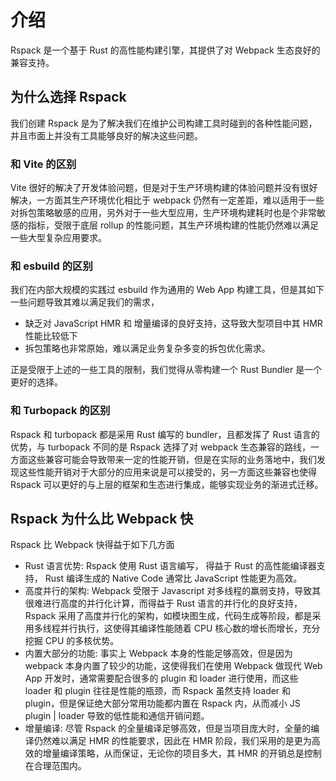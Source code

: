 # 介绍

Rspack 是一个基于 Rust 的高性能构建引擎，其提供了对 Webpack 生态良好的兼容支持。

## 为什么选择 Rspack

我们创建 Rspack 是为了解决我们在维护公司构建工具时碰到的各种性能问题，并且市面上并没有工具能够良好的解决这些问题。

### 和 Vite 的区别

Vite 很好的解决了开发体验问题，但是对于生产环境构建的体验问题并没有很好解决，一方面其生产环境优化相比于 webpack 仍然有一定差距，难以适用于一些对拆包策略敏感的应用，另外对于一些大型应用，生产环境构建耗时也是个非常敏感的指标，受限于底层 rollup 的性能问题，其生产环境构建的性能仍然难以满足一些大型复杂应用要求。

### 和 esbuild 的区别

我们在内部大规模的实践过 esbuild 作为通用的 Web App 构建工具，但是其如下一些问题导致其难以满足我们的需求，

- 缺乏对 JavaScript HMR 和 增量编译的良好支持，这导致大型项目中其 HMR 性能比较低下
- 拆包策略也非常原始，难以满足业务复杂多变的拆包优化需求。

正是受限于上述的一些工具的限制，我们觉得从零构建一个 Rust Bundler 是一个更好的选择。

### 和 Turbopack 的区别

Rspack 和 turbopack 都是采用 Rust 编写的 bundler，且都发挥了 Rust 语言的优势，与 turbopack 不同的是 Rspack 选择了对 webpack 生态兼容的路线，一方面这些兼容可能会导致带来一定的性能开销，但是在实际的业务落地中，我们发现这些性能开销对于大部分的应用来说是可以接受的，另一方面这些兼容也使得 Rspack 可以更好的与上层的框架和生态进行集成，能够实现业务的渐进式迁移。

## Rspack 为什么比 Webpack 快

Rspack 比 Webpack 快得益于如下几方面

- Rust 语言优势: Rspack 使用 Rust 语言编写， 得益于 Rust 的高性能编译器支持， Rust 编译生成的 Native Code 通常比 JavaScript 性能更为高效。
- 高度并行的架构: Webpack 受限于 Javascript 对多线程的羸弱支持，导致其很难进行高度的并行化计算，而得益于 Rust 语言的并行化的良好支持， Rspack 采用了高度并行化的架构，如模块图生成，代码生成等阶段，都是采用多线程并行执行，这使得其编译性能随着 CPU 核心数的增长而增长，充分挖掘 CPU 的多核优势。
- 内置大部分的功能: 事实上 Webpack 本身的性能足够高效，但是因为 webpack 本身内置了较少的功能，这使得我们在使用 Webpack 做现代 Web App 开发时，通常需要配合很多的 plugin 和 loader 进行使用，而这些 loader 和 plugin 往往是性能的瓶颈，而 Rspack 虽然支持 loader 和 plugin，但是保证绝大部分常用功能都内置在 Rspack 内，从而减小 JS plugin | loader 导致的低性能和通信开销问题。
- 增量编译: 尽管 Rspack 的全量编译足够高效，但是当项目庞大时，全量的编译仍然难以满足 HMR 的性能要求，因此在 HMR 阶段，我们采用的是更为高效的增量编译策略，从而保证，无论你的项目多大，其 HMR 的开销总是控制在合理范围内。
